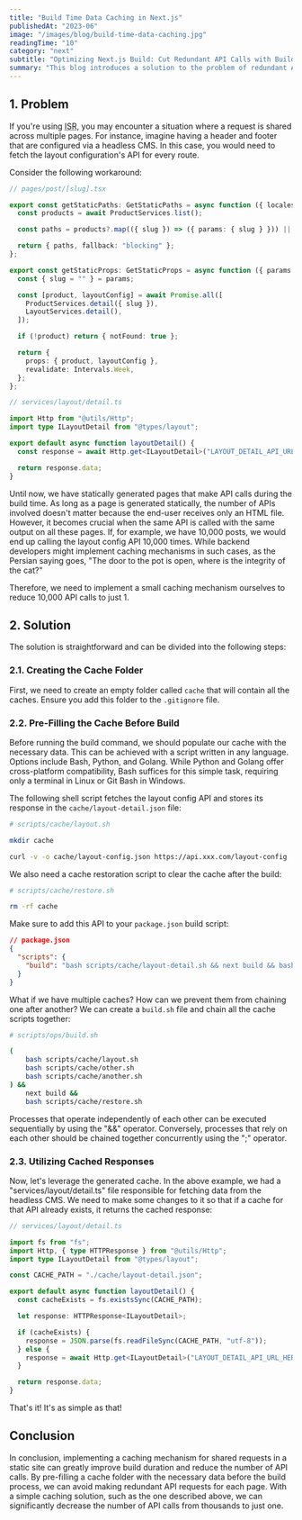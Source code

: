```yaml
---
title: "Build Time Data Caching in Next.js"
publishedAt: "2023-06"
image: "/images/blog/build-time-data-caching.jpg"
readingTime: "10"
category: "next"
subtitle: "Optimizing Next.js Build: Cut Redundant API Calls with Build Time Data Caching. Learn a Step-by-Step Solution to Boost Next.js Apps' Efficiency!"
summary: "This blog introduces a solution to the problem of redundant API calls in Next.js applications. By implementing a caching mechanism, developers can pre-fill a cache folder with necessary data before the build process, reducing the number of redundant API calls from thousands to just one. The blog provides step-by-step instructions on creating and utilizing the cache folder, offering a straightforward approach to optimizing Next.js applications with shared data requests."
---
```


## 1. Problem

If you're using <abbr title="Incremental Static Regeneration">ISR</abbr>,
you may encounter a situation where a request is shared across multiple pages.
For instance, imagine having a header and footer that are configured via a headless CMS.
In this case, you would need to fetch the layout configuration's API for every route.

Consider the following workaround:

```typescript
// pages/post/[slug].tsx

export const getStaticPaths: GetStaticPaths = async function ({ locales }) {
  const products = await ProductServices.list();

  const paths = products?.map(({ slug }) => ({ params: { slug } })) || [];

  return { paths, fallback: "blocking" };
};

export const getStaticProps: GetStaticProps = async function ({ params }) {
  const { slug = "" } = params;

  const [product, layoutConfig] = await Promise.all([
    ProductServices.detail({ slug }),
    LayoutServices.detail(),
  ]);

  if (!product) return { notFound: true };

  return {
    props: { product, layoutConfig },
    revalidate: Intervals.Week,
  };
};
```

```typescript
// services/layout/detail.ts

import Http from "@utils/Http";
import type ILayoutDetail from "@types/layout";

export default async function layoutDetail() {
  const response = await Http.get<ILayoutDetail>("LAYOUT_DETAIL_API_URL_HERE");

  return response.data;
}
```

Until now, we have statically generated pages that make API calls during the build time.
As long as a page is generated statically, the number of APIs involved doesn't matter
because the end-user receives only an HTML file.
However, it becomes crucial when the same API is called with the same output on all these pages.
If, for example, we have 10,000 posts, we would end up calling the layout config API 10,000 times.
While backend developers might implement caching mechanisms in such cases,
as the Persian saying goes, "The door to the pot is open, where is the integrity of the cat?"

Therefore, we need to implement a small caching mechanism ourselves to reduce 10,000 API calls to just 1.

## 2. Solution

The solution is straightforward and can be divided into the following steps:

### 2.1. Creating the Cache Folder

First, we need to create an empty folder called `cache` that will contain all the caches.
Ensure you add this folder to the `.gitignore` file.

### 2.2. Pre-Filling the Cache Before Build

Before running the build command, we should populate our cache with the necessary data.
This can be achieved with a script written in any language.
Options include Bash, Python, and Golang.
While Python and Golang offer cross-platform compatibility, Bash suffices for this simple task,
requiring only a terminal in Linux or Git Bash in Windows.

The following shell script fetches the layout config API
and stores its response in the `cache/layout-detail.json` file:

```sh
# scripts/cache/layout.sh

mkdir cache

curl -v -o cache/layout-config.json https://api.xxx.com/layout-config
```

We also need a cache restoration script to clear the cache after the build:

```sh
# scripts/cache/restore.sh

rm -rf cache
```

Make sure to add this API to your `package.json` build script:

```json
// package.json
{
  "scripts": {
    "build": "bash scripts/cache/layout-detail.sh && next build && bash scripts/cache/restore.sh"
  }
}
```

What if we have multiple caches?
How can we prevent them from chaining one after another?
We can create a `build.sh` file and chain all the cache scripts together:

```sh
# scripts/ops/build.sh

(
    bash scripts/cache/layout.sh
    bash scripts/cache/other.sh
    bash scripts/cache/another.sh
) &&
    next build &&
    bash scripts/cache/restore.sh

```

Processes that operate independently of each other can be executed sequentially by using the "&&" operator.
Conversely, processes that rely on each other should be chained together concurrently using the ";" operator.

### 2.3. Utilizing Cached Responses

Now, let's leverage the generated cache.
In the above example, we had a "services/layout/detail.ts" file responsible for fetching data from the headless CMS.
We need to make some changes to it so that if a cache for that API already exists, it returns the cached response:

```typescript
// services/layout/detail.ts

import fs from "fs";
import Http, { type HTTPResponse } from "@utils/Http";
import type ILayoutDetail from "@types/layout";

const CACHE_PATH = "./cache/layout-detail.json";

export default async function layoutDetail() {
  const cacheExists = fs.existsSync(CACHE_PATH);

  let response: HTTPResponse<ILayoutDetail>;

  if (cacheExists) {
    response = JSON.parse(fs.readFileSync(CACHE_PATH, "utf-8"));
  } else {
    response = await Http.get<ILayoutDetail>("LAYOUT_DETAIL_API_URL_HERE");
  }

  return response.data;
}
```

That's it! It's as simple as that!

## Conclusion

In conclusion, implementing a caching mechanism for shared requests in a static site
can greatly improve build duration and reduce the number of API calls.
By pre-filling a cache folder with the necessary data before the build process,
we can avoid making redundant API requests for each page. With a simple caching solution,
such as the one described above, we can significantly
decrease the number of API calls from thousands to just one.
